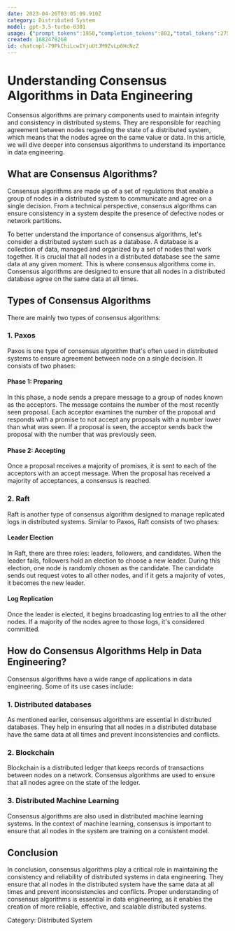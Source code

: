 ```yaml
---
date: 2023-04-26T03:05:09.910Z
category: Distributed System
model: gpt-3.5-turbo-0301
usage: {"prompt_tokens":1950,"completion_tokens":802,"total_tokens":2752}
created: 1682478268
id: chatcmpl-79PkChiLcwIYjuUtJM9ZvLp6HcNzZ
---
```


# Understanding Consensus Algorithms in Data Engineering

Consensus algorithms are primary components used to maintain integrity and consistency in distributed systems. They are responsible for reaching agreement between nodes regarding the state of a distributed system, which means that the nodes agree on the same value or data. In this article, we will dive deeper into consensus algorithms to understand its importance in data engineering.

## What are Consensus Algorithms?

Consensus algorithms are made up of a set of regulations that enable a group of nodes in a distributed system to communicate and agree on a single decision. From a technical perspective, consensus algorithms can ensure consistency in a system despite the presence of defective nodes or network partitions.

To better understand the importance of consensus algorithms, let's consider a distributed system such as a database. A database is a collection of data, managed and organized by a set of nodes that work together. It is crucial that all nodes in a distributed database see the same data at any given moment. This is where consensus algorithms come in. Consensus algorithms are designed to ensure that all nodes in a distributed database agree on the same data at all times.

## Types of Consensus Algorithms

There are mainly two types of consensus algorithms: 

### 1. Paxos

Paxos is one type of consensus algorithm that's often used in distributed systems to ensure agreement between node on a single decision. It consists of two phases: 

#### Phase 1: Preparing

In this phase, a node sends a prepare message to a group of nodes known as the acceptors. The message contains the number of the most recently seen proposal. Each acceptor examines the number of the proposal and responds with a promise to not accept any proposals with a number lower than what was seen. If a proposal is seen, the acceptor sends back the proposal with the number that was previously seen.

#### Phase 2: Accepting

Once a proposal receives a majority of promises, it is sent to each of the acceptors with an accept message. When the proposal has received a majority of acceptances, a consensus is reached.

### 2. Raft

Raft is another type of consensus algorithm designed to manage replicated logs in distributed systems. Similar to Paxos, Raft consists of two phases:

#### Leader Election

In Raft, there are three roles: leaders, followers, and candidates. When the leader fails, followers hold an election to choose a new leader. During this election, one node is randomly chosen as the candidate. The candidate sends out request votes to all other nodes, and if it gets a majority of votes, it becomes the new leader.

#### Log Replication

Once the leader is elected, it begins broadcasting log entries to all the other nodes. If a majority of the nodes agree to those logs, it's considered committed.

## How do Consensus Algorithms Help in Data Engineering?

Consensus algorithms have a wide range of applications in data engineering. Some of its use cases include:

### 1. Distributed databases

As mentioned earlier, consensus algorithms are essential in distributed databases. They help in ensuring that all nodes in a distributed database have the same data at all times and prevent inconsistencies and conflicts.

### 2. Blockchain

Blockchain is a distributed ledger that keeps records of transactions between nodes on a network. Consensus algorithms are used to ensure that all nodes agree on the state of the ledger.

### 3. Distributed Machine Learning

Consensus algorithms are also used in distributed machine learning systems. In the context of machine learning, consensus is important to ensure that all nodes in the system are training on a consistent model.

## Conclusion

In conclusion, consensus algorithms play a critical role in maintaining the consistency and reliability of distributed systems in data engineering. They ensure that all nodes in the distributed system have the same data at all times and prevent inconsistencies and conflicts. Proper understanding of consensus algorithms is essential in data engineering, as it enables the creation of more reliable, effective, and scalable distributed systems.

Category: Distributed System